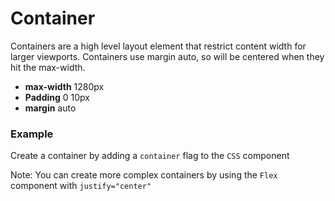
<Meta title="Utilities/Container" />

# Container

Containers are a high level layout element that restrict content width for larger viewports.
Containers use margin auto, so will be centered when they hit the max-width.

-   **max-width** 1280px
-   **Padding** 0 10px
-   **margin** auto

### Example

Create a container by adding a `container` flag to the `CSS` component

<Canvas>
    <Story story={stories.Container} name="Container" />
</Canvas>

Note: You can create more complex containers by using the `Flex` component with `justify="center"`
